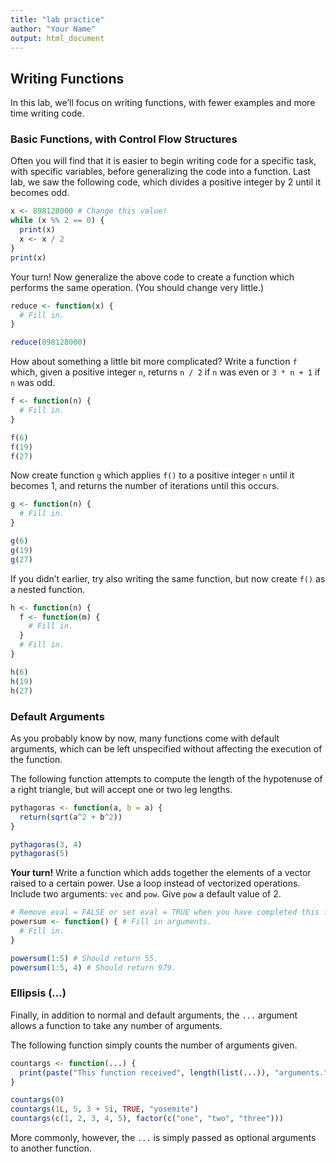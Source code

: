 ```yaml
---
title: "lab practice"
author: "Your Name"
output: html_document
---
```


## Writing Functions

In this lab, we'll focus on writing functions, with fewer examples and more time writing code.


### Basic Functions, with Control Flow Structures

Often you will find that it is easier to begin writing code for a specific task, with specific variables, before generalizing the code into a function. Last lab, we saw the following code, which divides a positive integer by 2 until it becomes odd.

```r
x <- 898128000 # Change this value!
while (x %% 2 == 0) {
  print(x)
  x <- x / 2
}
print(x)
```

Your turn!
Now generalize the above code to create a function which performs the same operation. (You should change very little.)

```r
reduce <- function(x) {
  # Fill in.
}

reduce(898128000)
```

How about something a little bit more complicated? Write a function `f` which, given a positive integer `n`, returns `n / 2` if `n` was even or `3 * n + 1` if `n` was odd.

```r
f <- function(n) {
  # Fill in.
}

f(6)
f(19)
f(27)
```

Now create function `g` which applies `f()` to a positive integer `n` until it becomes 1, and returns the number of iterations until this occurs.

```r
g <- function(n) {
  # Fill in.
}

g(6)
g(19)
g(27)
```

If you didn't earlier, try also writing the same function, but now create `f()` as a nested function.

```r
h <- function(n) {
  f <- function(m) {
    # Fill in.
  }
  # Fill in.
}

h(6)
h(19)
h(27)
```


### Default Arguments

As you probably know by now, many functions come with default arguments, which can be left unspecified without affecting the execution of the function.

The following function attempts to compute the length of the hypotenuse of a right triangle, but will accept one or two leg lengths.

```r
pythagoras <- function(a, b = a) {
  return(sqrt(a^2 + b^2))
}

pythagoras(3, 4)
pythagoras(5)
```

__Your turn!__
Write a function which adds together the elements of a vector raised to a certain power. Use a loop instead of vectorized operations. Include two arguments: `vec` and `pow`. Give `pow` a default value of 2.

```r
# Remove eval = FALSE or set eval = TRUE when you have completed this function.
powersum <- function() { # Fill in arguments.
  # Fill in.
}

powersum(1:5) # Should return 55.
powersum(1:5, 4) # Should return 979.
```

### Ellipsis (...)

Finally, in addition to normal and default arguments, the `...` argument allows a function to take any number of arguments.

The following function simply counts the number of arguments given.

```r
countargs <- function(...) {
  print(paste("This function received", length(list(...)), "arguments."))
}

countargs(0)
countargs(1L, 5, 3 + 5i, TRUE, "yosemite")
countargs(c(1, 2, 3, 4, 5), factor(c("one", "two", "three")))
```

More commonly, however, the `...` is simply passed as optional arguments to another function.
